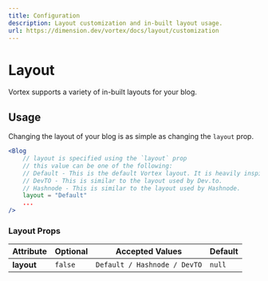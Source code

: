 ```yaml
---
title: Configuration
description: Layout customization and in-built layout usage.
url: https://dimension.dev/vortex/docs/layout/customization
---
```


# Layout

Vortex supports a variety of in-built layouts for your blog.

## Usage

Changing the layout of your blog is as simple as changing the `layout` prop.

```jsx
<Blog
    // layout is specified using the `layout` prop
    // this value can be one of the following:
    // Default - This is the default Vortex layout. It is heavily inspired by the Discord blog layout.
    // DevTO - This is similar to the layout used by Dev.to.
    // Hashnode - This is similar to the layout used by Hashnode.
    layout = "Default"
    ...
/>
```

### Layout Props

| Attribute  | Optional | Accepted Values              | Default |
| ---------- | -------- | ---------------------------- | ------- |
| **layout** | `false`  | `Default / Hashnode / DevTO` | `null`  |
